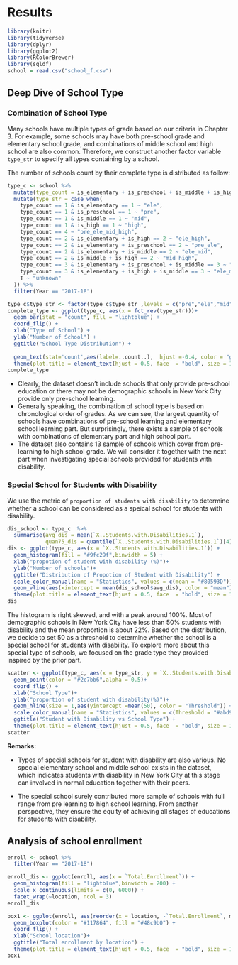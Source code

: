 # Results

```r
library(knitr)
library(tidyverse)
library(dplyr)
library(ggplot2)
library(RColorBrewer)
library(sqldf)
school = read.csv("school_f.csv")
```

## Deep Dive of School Type

### Combination of School Type 
Many schools have multiple types of grade based on our criteria in Chapter 3. For example, some schools may have both pre-school grade and elementary school grade, and combinations of middle school and high school are also common. Therefore, we construct another factor variable `type_str` to specify all types containing by a school.

The number of schools count by their complete type is distributed as follow: 
```r
type_c <- school %>% 
  mutate(type_count = is_elementary + is_preschool + is_middle + is_high) %>% 
  mutate(type_str = case_when(
    type_count == 1 & is_elementary == 1 ~ "ele",
    type_count == 1 & is_preschool == 1 ~ "pre",
    type_count == 1 & is_middle == 1 ~ "mid",
    type_count == 1 & is_high == 1 ~ "high",
    type_count == 4 ~ "pre_ele_mid_high",
    type_count == 2 & is_elementary + is_high == 2 ~ "ele_high",
    type_count == 2 & is_elementary + is_preschool == 2 ~ "pre_ele",
    type_count == 2 & is_elementary + is_middle == 2 ~ "ele_mid",
    type_count == 2 & is_middle + is_high == 2 ~ "mid_high",
    type_count == 3 & is_elementary + is_preschool + is_middle == 3 ~ "pre_ele_mid",
    type_count == 3 & is_elementary + is_high + is_middle == 3 ~ "ele_mid_high",
    T ~ "unknown"
  )) %>% 
  filter(Year == "2017-18")
```

```r
type_c$type_str <- factor(type_c$type_str ,levels = c("pre","ele","mid","high","pre_ele","ele_mid","mid_high","ele_high", "pre_ele_mid","ele_mid_high","pre_ele_mid_high"))
complete_type <- ggplot(type_c, aes(x = fct_rev(type_str)))+
  geom_bar(stat = "count", fill = "lightblue") + 
  coord_flip() +
  xlab("Type of School") +
  ylab("Number of School") +
  ggtitle("School Type Distribution") +
  
  geom_text(stat='count',aes(label=..count..),  hjust =-0.4, color = "grey68") +
  theme(plot.title = element_text(hjust = 0.5, face  = "bold", size = 14))
complete_type
```

* Clearly, the dataset doesn't include schools that only provide pre-school education or there may not be demographic schools in New York City provide only pre-school learning. 
* Generally speaking, the combination of school type is based on chronological order of grades. As we can see, the largest quantity of schools have combinations of pre-school learning and elementary school learning part. But surprisingly, there exists a sample of schools with combinations of elementary part and high school part.
* The dataset also contains 13 sample of schools which cover from pre-learning to high school grade. We will consider it together with the next part when investigating special schools provided for students with disability.

### Special School for Students with Disability

We use the metric of `proportion of students with disability` to determine whether a school can be considered as a speical school for students with disability.

```r
dis_school <- type_c  %>%
  summarise(avg_dis = mean(`X..Students.with.Disabilities.1`),
            quan75_dis = quantile(`X..Students.with.Disabilities.1`)[4])
dis <- ggplot(type_c, aes(x = `X..Students.with.Disabilities.1`)) +
  geom_histogram(fill = "#9fc29f",binwidth = 5) +
  xlab("propotion of student with disability (%)")+
  ylab("Number of schools")+
  ggtitle("Distribution of Propotion of Student with Disability") +
  scale_color_manual(name = "Statistics", values = c(mean = "#80593D")) +
  geom_vline(aes(xintercept = mean(dis_school$avg_dis), color = "mean")) +
  theme(plot.title = element_text(hjust = 0.5, face  = "bold", size = 14))
dis
```

The histogram is right skewed, and with a peak around 100%. Most of demographic schools in New York City have less than 50% students with disability and the mean proportion is about 22%. Based on the distribution, we decide to set $50%$ as a threshold to determine whether the school is a special school for students with disability. To explore more about this special type of schools, we focused on the grade type they provided inspired by the prior part.

```r
scatter <- ggplot(type_c, aes(x = type_str, y = `X..Students.with.Disabilities.1`)) +
  geom_point(color = "#2c7bb6",alpha = 0.5)+
  coord_flip() +
  xlab("School Type")+
  ylab("proportion of student with disability(%)")+
  geom_hline(size = 1,aes(yintercept =mean(50), color = "Threshold")) +
  scale_color_manual(name = "Statistics", values = c(Threshold = "#abd9e9"))+
  ggtitle("Student with Disability vs School Type") +
  theme(plot.title = element_text(hjust = 0.5, face  = "bold", size = 14))
scatter
```

**Remarks:**

* Types of special schools for student with disability are also various. No special elementary school and middle school exists in the dataset, which indicates students with disability in New York City at this stage can involved in normal education together with their peers. 

* The special school surely contributed more sample of schools with full range from pre learning to high school learning. From another perspective, they ensure the equity of achieving all stages of educations for students with disability. 

## Analysis of school enrollment
```r
enroll <- school %>% 
  filter(Year == "2017-18")

enroll_dis <- ggplot(enroll, aes(x = `Total.Enrollment`)) + 
  geom_histogram(fill = "lightblue",binwidth = 200) +
  scale_x_continuous(limits = c(0, 6000)) +
  facet_wrap(~location, ncol = 3)
enroll_dis
```

```r
box1 <- ggplot(enroll, aes(reorder(x = location, -`Total.Enrollment`, median), y = `Total.Enrollment`)) +
  geom_boxplot(color = "#117864", fill = "#48c9b0") + 
  coord_flip() +
  xlab("School location")+
  ggtitle("Total enrollment by location") + 
  theme(plot.title = element_text(hjust = 0.5, face  = "bold", size = 14)) 
box1
```